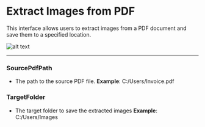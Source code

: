 # Extract Images from PDF  

This interface allows users to extract images from a PDF document and save them to a specified location.

![alt text](../../../assets/pdf/extract-images-from-pdf.png)

---

### SourcePdfPath
- The path to the source PDF file.
**Example**: C:/Users/Invoice.pdf

### TargetFolder
- The target folder to save the extracted images
**Example**: C:/Users/Images